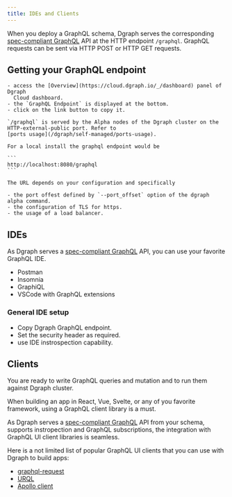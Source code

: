 ```yaml
---
title: IDEs and Clients
---
```



<DgraphWIP />

When you deploy a GraphQL schema, Dgraph serves the corresponding
[spec-compliant GraphQL](https://graphql.github.io/graphql-spec/June2018/) API
at the HTTP endpoint `/graphql`. GraphQL requests can be sent via HTTP POST or
HTTP GET requests.

## Getting your GraphQL endpoint

<Tabs>
  <Tab title="Dgraph Cloud">

    - access the [Overview](https://cloud.dgraph.io/_/dashboard) panel of Dgraph
      Cloud dashboard.
    - the `GraphQL Endpoint` is displayed at the bottom.
    - click on the link button to copy it.

  </Tab>
  <Tab title="On prem">

    `/graphql` is served by the Alpha nodes of the Dgraph cluster on the
    HTTP-external-public port. Refer to
    [ports usage](/dgraph/self-managed/ports-usage).

    For a local install the graphql endpoint would be

    ```
    http://localhost:8080/graphql
    ```

    The URL depends on your configuration and specifically

    - the port offest defined by `--port_offset` option of the dgraph alpha command.
    - the configuration of TLS for https.
    - the usage of a load balancer.

  </Tab>
</Tabs>

## IDEs

As Dgraph serves a
[spec-compliant GraphQL](https://graphql.github.io/graphql-spec/June2018/) API,
you can use your favorite GraphQL IDE.

- Postman
- Insomnia
- GraphiQL
- VSCode with GraphQL extensions

### General IDE setup

- Copy Dgraph GraphQL endpoint.
- Set the security header as required.
- use IDE instrospection capability.

## Clients

You are ready to write GraphQL queries and mutation and to run them against
Dgraph cluster.

When building an app in React, Vue, Svelte, or any of you favorite framework,
using a GraphQL client library is a must.

As Dgraph serves a
[spec-compliant GraphQL](https://graphql.github.io/graphql-spec/June2018/) API
from your schema, supports instropection and GraphQL subscriptions, the
integration with GraphQL UI client libraries is seamless.

Here is a not limited list of popular GraphQL UI clients that you can use with
Dgraph to build apps:

- [graphql-request](https://github.com/jasonkuhrt/graphql-request)
- [URQL](https://github.com/urql-graphql/urql)
- [Apollo client](https://github.com/apollographql/apollo-client)
